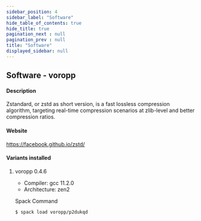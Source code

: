 ```yaml
---
sidebar_position: 4
sidebar_label: "Software"
hide_table_of_contents: true
hide_title: true
pagination_next : null
pagination_prev : null
title: "Software"
displayed_sidebar: null
---
```


## Software - voropp


#### Description
Zstandard, or zstd as short version, is a fast lossless compression algorithm, targeting real-time compression scenarios at zlib-level and better compression ratios.

#### Website
https://facebook.github.io/zstd/

#### Variants installed

1. voropp 0.4.6

    - Compiler: gcc 11.2.0
    - Architecture: zen2

    Spack Command
    ```bash
    $ spack load voropp/p2dukqd
    ```
